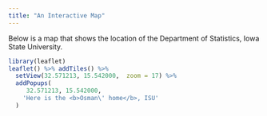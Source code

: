 ```yaml
---
title: "An Interactive Map"
---
```


Below is a map that shows the location of the
Department of Statistics, Iowa State University.

```r
library(leaflet)
leaflet() %>% addTiles() %>%
  setView(32.571213, 15.542000,  zoom = 17) %>%
  addPopups(
     32.571213, 15.542000,
    'Here is the <b>Osman\' home</b>, ISU'
  )
```
